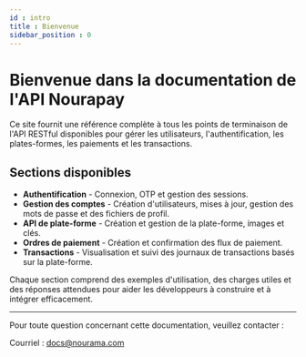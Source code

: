 ```yaml
---
id : intro
title : Bienvenue
sidebar_position : 0
---
```


# Bienvenue dans la documentation de l'API Nourapay

Ce site fournit une référence complète à tous les points de terminaison de l'API RESTful disponibles pour gérer les utilisateurs, l'authentification, les plates-formes, les paiements et les transactions.

## Sections disponibles

- **Authentification** - Connexion, OTP et gestion des sessions.
- **Gestion des comptes** - Création d'utilisateurs, mises à jour, gestion des mots de passe et des fichiers de profil.
- **API de plate-forme** - Création et gestion de la plate-forme, images et clés.
- **Ordres de paiement** - Création et confirmation des flux de paiement.
- **Transactions** - Visualisation et suivi des journaux de transactions basés sur la plate-forme.

Chaque section comprend des exemples d'utilisation, des charges utiles et des réponses attendues pour aider les développeurs à construire et à intégrer efficacement.

---

Pour toute question concernant cette documentation, veuillez contacter :

Courriel : [docs@nourama.com](mailto:docs@nourama.com)
